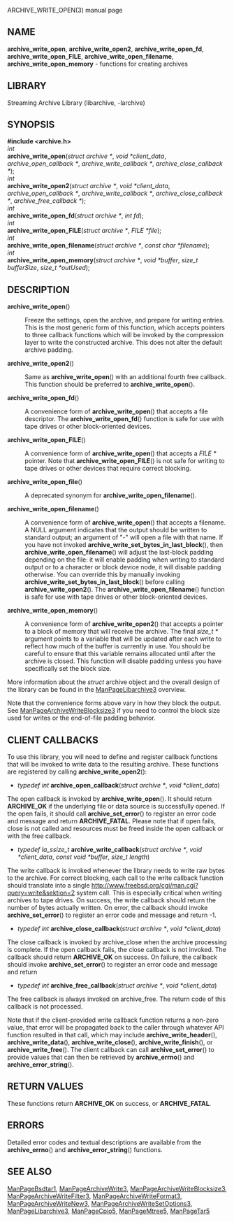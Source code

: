 ARCHIVE_WRITE_OPEN(3) manual page 
== NAME == 
'''archive_write_open''', 
'''archive_write_open2''', 
'''archive_write_open_fd''', 
'''archive_write_open_FILE''', 
'''archive_write_open_filename''', 
'''archive_write_open_memory''' 
- functions for creating archives 
== LIBRARY == 
Streaming Archive Library (libarchive, -larchive) 
== SYNOPSIS == 
'''<nowiki>#include <archive.h></nowiki>''' 
<br> 
''int'' 
<br> 
'''archive_write_open'''(''struct archive *'', ''void *client_data'', ''archive_open_callback *'', ''archive_write_callback *'', ''archive_close_callback *''); 
<br> 
''int'' 
<br> 
'''archive_write_open2'''(''struct archive *'', ''void *client_data'', ''archive_open_callback *'', ''archive_write_callback *'', ''archive_close_callback *'', ''archive_free_callback *''); 
<br> 
''int'' 
<br> 
'''archive_write_open_fd'''(''struct archive *'', ''int fd''); 
<br> 
''int'' 
<br> 
'''archive_write_open_FILE'''(''struct archive *'', ''FILE *file''); 
<br> 
''int'' 
<br> 
'''archive_write_open_filename'''(''struct archive *'', ''const char *filename''); 
<br> 
''int'' 
<br> 
'''archive_write_open_memory'''(''struct archive *'', ''void *buffer'', ''size_t bufferSize'', ''size_t *outUsed''); 
== DESCRIPTION == 
<dl> 
<dt>'''archive_write_open'''()</dt><dd> 
Freeze the settings, open the archive, and prepare for writing entries. 
This is the most generic form of this function, which accepts 
pointers to three callback functions which will be invoked by 
the compression layer to write the constructed archive. 
This does not alter the default archive padding. 
</dd><dt>'''archive_write_open2'''()</dt><dd> 
Same as 
'''archive_write_open'''() 
with an additional fourth free callback. This function should be preferred to 
'''archive_write_open'''(). 
</dd><dt>'''archive_write_open_fd'''()</dt><dd> 
A convenience form of 
'''archive_write_open'''() 
that accepts a file descriptor. 
The 
'''archive_write_open_fd'''() 
function is safe for use with tape drives or other 
block-oriented devices. 
</dd><dt>'''archive_write_open_FILE'''()</dt><dd> 
A convenience form of 
'''archive_write_open'''() 
that accepts a 
''FILE *'' 
pointer. 
Note that 
'''archive_write_open_FILE'''() 
is not safe for writing to tape drives or other devices 
that require correct blocking. 
</dd><dt>'''archive_write_open_file'''()</dt><dd> 
A deprecated synonym for 
'''archive_write_open_filename'''(). 
</dd><dt>'''archive_write_open_filename'''()</dt><dd> 
A convenience form of 
'''archive_write_open'''() 
that accepts a filename. 
A NULL argument indicates that the output should be written to standard output; 
an argument of 
"-" 
will open a file with that name. 
If you have not invoked 
'''archive_write_set_bytes_in_last_block'''(), 
then 
'''archive_write_open_filename'''() 
will adjust the last-block padding depending on the file: 
it will enable padding when writing to standard output or 
to a character or block device node, it will disable padding otherwise. 
You can override this by manually invoking 
'''archive_write_set_bytes_in_last_block'''() 
before calling 
'''archive_write_open2'''(). 
The 
'''archive_write_open_filename'''() 
function is safe for use with tape drives or other 
block-oriented devices. 
</dd><dt>'''archive_write_open_memory'''()</dt><dd> 
A convenience form of 
'''archive_write_open2'''() 
that accepts a pointer to a block of memory that will receive 
the archive. 
The final 
''size_t *'' 
argument points to a variable that will be updated 
after each write to reflect how much of the buffer 
is currently in use. 
You should be careful to ensure that this variable 
remains allocated until after the archive is 
closed. 
This function will disable padding unless you 
have specifically set the block size. 
</dd></dl> 
More information about the 
''struct'' archive 
object and the overall design of the library can be found in the 
[[ManPageLibarchive3]] 
overview. 

Note that the convenience forms above vary in how 
they block the output. 
See 
[[ManPageArchiveWriteBlocksize3]] 
if you need to control the block size used for writes 
or the end-of-file padding behavior. 
== CLIENT CALLBACKS == 
To use this library, you will need to define and register 
callback functions that will be invoked to write data to the 
resulting archive. 
These functions are registered by calling 
'''archive_write_open2'''(): 
<ul> 
<li> 
''typedef int'' 
'''archive_open_callback'''(''struct archive *'', ''void *client_data'') 
</li></ul> 

The open callback is invoked by 
'''archive_write_open'''(). 
It should return 
'''ARCHIVE_OK''' 
if the underlying file or data source is successfully 
opened. 
If the open fails, it should call 
'''archive_set_error'''() 
to register an error code and message and return 
'''ARCHIVE_FATAL'''. 
Please note that if open fails, close is not called and resources must be 
freed inside the open callback or with the free callback. 
<ul> 
<li> 
''typedef la_ssize_t'' 
'''archive_write_callback'''(''struct archive *'', ''void *client_data'', ''const void *buffer'', ''size_t length'') 
</li></ul> 

The write callback is invoked whenever the library 
needs to write raw bytes to the archive. 
For correct blocking, each call to the write callback function 
should translate into a single 
[[write(2)|http://www.freebsd.org/cgi/man.cgi?query=write&sektion=2]] 
system call. 
This is especially critical when writing archives to tape drives. 
On success, the write callback should return the 
number of bytes actually written. 
On error, the callback should invoke 
'''archive_set_error'''() 
to register an error code and message and return -1. 
<ul> 
<li> 
''typedef int'' 
'''archive_close_callback'''(''struct archive *'', ''void *client_data'') 
</li></ul> 

The close callback is invoked by archive_close when 
the archive processing is complete. If the open callback fails, the close 
callback is not invoked. 
The callback should return 
'''ARCHIVE_OK''' 
on success. 
On failure, the callback should invoke 
'''archive_set_error'''() 
to register an error code and message and 
return 
<ul> 
<li> 
''typedef int'' 
'''archive_free_callback'''(''struct archive *'', ''void *client_data'') 
</li></ul> 

The free callback is always invoked on archive_free. 
The return code of this callback is not processed. 

Note that if the client-provided write callback function 
returns a non-zero value, that error will be propagated back to the caller 
through whatever API function resulted in that call, which 
may include 
'''archive_write_header'''(), 
'''archive_write_data'''(), 
'''archive_write_close'''(), 
'''archive_write_finish'''(), 
or 
'''archive_write_free'''(). 
The client callback can call 
'''archive_set_error'''() 
to provide values that can then be retrieved by 
'''archive_errno'''() 
and 
'''archive_error_string'''(). 
== RETURN VALUES == 
These functions return 
'''ARCHIVE_OK''' 
on success, or 
'''ARCHIVE_FATAL'''. 
== ERRORS == 
Detailed error codes and textual descriptions are available from the 
'''archive_errno'''() 
and 
'''archive_error_string'''() 
functions. 
== SEE ALSO == 
[[ManPageBsdtar1]], 
[[ManPageArchiveWrite3]], 
[[ManPageArchiveWriteBlocksize3]], 
[[ManPageArchiveWriteFilter3]], 
[[ManPageArchiveWriteFormat3]], 
[[ManPageArchiveWriteNew3]], 
[[ManPageArchiveWriteSetOptions3]], 
[[ManPageLibarchive3]], 
[[ManPageCpio5]], 
[[ManPageMtree5]], 
[[ManPageTar5]] 
